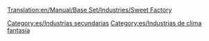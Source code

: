 [[Translation:en/Manual/Base Set/Industries/Sweet Factory]]

{{es/Industrias| nombre=Fábrica de dulces
| imagen=SweetFactory.png
| climas=[[es/Manual/Clima|Fantasía]]
| acepta=[[es/Manual/Base Set/Cargos/Azúcar|Azúcar]], [[es/Manual/Base Set/Cargos/Caramelos|Caramelos]] y [[es/Manual/Base Set/Cargos/Algodón dulce|Algodón dulce]]
| produce=[[es/Manual/Base Set/Cargos/Dulces|Dulces]]
| notas=No existe en otros [[es/clima|climas]]
}}

[[Category:es/Industrias secundarias]]
[[Category:es/Industrias de clima fantasía]]